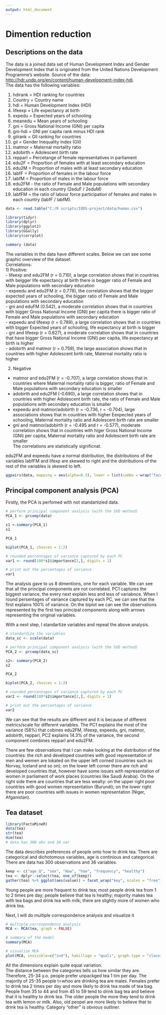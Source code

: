 ```yaml
---
output: html_document
---
```

# Dimention reduction  

## Descriptions on the data  

The data is a joined data set of Human Development Index and Gender Development Index that is originated from the United Nations Development Programme’s website. Source of the data: <http://hdr.undp.org/en/content/human-development-index-hdi>.  
The data has the following variables:

1) hdirank = HDI ranking for countries  
2) Country = Country name  
3) hdi = Human Development Index (HDI)  
4) lifeexp = Life expectancy at birth  
5) expedu = Expected years of schooling   
6) meanedu = Mean years of schooling  
7) gni  = Gross National Income (GNI) per capita  
8) gni-hdi = GNI per capita rank minus HDI rank  
9) giirank = GII ranking for countries  
10) gii = Gender Inequality Index (GII)  
11) matmor = Maternal mortality ratio  
12) adobirth = Adolescent birth rate  
13) repparl = Percetange of female representatives in parliament  
14) edu2F = Proportion of females with at least secondary education  
15) edu2M = Proportion of males with at least secondary education  
16) labfF = Proportion of females in the labour force  
17) labfM = Proportion of males in the labour force  
18) edu2FM - the ratio of Female and Male populations with secondary education in each country (2eduF / 2eduM)  
19) labfFM = the ratio of labour force participation of females and males in each country (labfF / labfM).  
```r
data <- read.table("C:/R scripts/IODS-project/data/human.csv")

library(tidyr)
library(dplyr)
library(ggplot2)
library(GGally)
library(corrplot)

summary (data) 
```
The variables in the data have different scales. Below we can see some graphic overview of the dataset.  
Correlations:  
1) Positive:  
- lifeexp and edu2FM (r = 0.710), a large correlation shows that in countries with beigger life expectancy at birth there is begger ratio of Female and Male populations with secondary education  
- expeedu and edu2FM (r = 0.778), the correlation shows that the bigger expected years of schooling, the bigger ratio of Female and Male populations with secondary education  
- gni and eduFM (0.542), a moderate correlation shows that in countries with bigger Gross National Income (GNI) per capita there is bigger ratio of Female and Male populations with secondary education  
- expeedu and lifeexp (r = 0.789), a large correlation shows that in countries with bigger Expected years of schooling, life expectancy at birth is bigger  
- gni and lifeexp (r = 0.627), a moderate correlation shows that in countries that have bigger Gross National Income (GNI) per capita, life expectancy at birth is higher  
- adobirth and matmor (r = 0.759), the large association shows that in countries with higher Adolescent birth rate, Maternal mortality ratio is higher  

2) Negative
- matmor and edu2FM (r = -0.707), a large correlation shows that in countries where Maternal mortality ratio is bigger, ratio of Female and Male populations with secondary education is smaller  
- adobirth and edu2FM (-0.690), a large correlation shows that in countries with higher Adolescent birth rate, the ratio of Female and Male populations with secondary education is smaller  
- expeedu and matmor/adobirth (r = -0.736, r = -0.704), large associations shows that in countries with higher Eexpected years of schooling,  Maternal mortality ratio and Adolescent birth rate are smaller  
- gni and matmor/adobirth (r = -0.495 and r = -0.577), moderate correlation shows that in countries with higer Gross National Income (GNI) per capita, Maternal mortality ratio and Adolescent birth rate are smaller  
The correlations are statistically significnat.  

edu2FM and expeedu have a normal distribution, the distributions of the variables labfFM and lifexp are skewed to right and the distributions of the rest of the variables is skewed to left.  

```r
ggpairs(data, mapping = aes(alpha=0.3), lower = list(combo = wrap("facethist", bins = 20)))
```
## Principal component analysis (PCA)
Firstly, the PCA is perfomed with not standartizied data.  


```r
# perform principal component analysis (with the SVD method)
PCA_1 <- prcomp(data)

s1 <-summary(PCA_1)
s1

PCA_1

biplot(PCA_1, choices = 1:2)

# rounded percentages of variance captured by each PC
var1 <- round(100*s1$importance[2,], digits = 1) 

# print out the percentages of variance
var1
```
  
The analysis gave to us 8 dimentions, one for each variable. We can see that all the principal components are not correlated. PC1 captures the biggest variance, the every next explain less and less of variabnce. When I round persentages of variance captured by each PC, we can see that the first explains 100% of variance.
On the biplot we can see the observations represented by the first two principal components along with arrows representing the original variables.

With a next step, I standartize variables and repeat the above analysis.
```r
# standardize the variables
data_sc <- scale(data)

# perform principal component analysis (with the SVD method)
PCA_2 <- prcomp(data_sc)

s2<- summary(PCA_2)
s2

PCA_2

biplot(PCA_2, choices = 1:2)

# rounded percentages of variance captured by each PC
var2 <- round(100*s2$importance[2,], digits = 1) 

# print out the percentages of variance
var2
```
We can see that the results are different and it is because of different metrics/scale for different variables. The PC1 explains the most of the variance (58%) that cobines edu2FM, lifeexp, expeedu, gni, matmor, adobirth, repparl, PC2 explains 14.3% of the variance, the second component combines repparl and edu2FM.  

There are few observations that I can make looking at the distribution of the countries: the rich and developed countries with good representation of men and wemen are lokated on the upper left corned (countries such as Norvay, Iceland and so on); on the lower left corner there are rich and developed countries that, however have some issues with representation of women in parliament of work places (countries like Saudi Arabia). On the right side there are countries that are less wealty: on the upper right poor countries with good women representation (Burundi); on the lower right there are poor countries with issues in women representation (Niger, Afganistan).  

## Tea dataset
```r
library(FactoMineR)
data(tea)
str(tea)
dim(tea)
# data has 300 obs and 36 var


```
The data describes preferences of people onto how to drink tea. There are categorical and dichotomous variables, age is continious and categorical. There are data has 300 observations and 36 variables.

```r
keep <- c("age_Q", "sex", "How", "how", "frequency", "healthy")
tea <- dplyr::select(tea, one_of(keep))
gather(tea) %>% ggplot(aes(value)) + facet_wrap("key", scales = "free") + geom_bar()
```
Young people are more frequent to drink tea; most people drink tea from 1 to 2 times pre day; people believe that tea is healthy; majority makes tea with tea bags and drink tea with milk; there are slightly more of women who drink tea.  



Next, I will do multiple correspondence analysis and visualize it
```r
# multiple correspondence analysis
MCA <- MCA(tea, graph = FALSE)

# summary of the model
summary(MCA)

# visualize MCA
plot(MCA, invisible=c("ind"), habillage = "quali", graph.type = "classic")
```
All the dimensions explain quite equal variation.  
The distance between the categories tells us how similar they are. Therefore, 25-34 y.o. people prefer unpackged tea 1 tim per day. The majority of 25-35 people t=whoo are drinking tea are males. Females prefer to drink tea 2 times per day and more likely to drink tea made of tea bag. People from 35 to 44 and from 45 to 59 tend to drink bag tea and believe that it is healthy to drink tea. The older people the more they tend to drink tea with lemon or milk. Also, old peopel are more likely to believe that to drink tea is healthy. Category "other" is obvious outliner.  